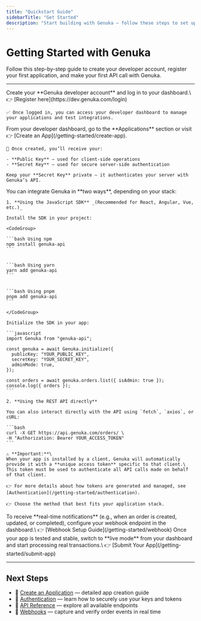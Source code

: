 ```yaml
---
title: "Quickstart Guide"
sidebarTitle: "Get Started"
description: "Start building with Genuka — follow these steps to set up, integrate, and test your first API call."
---
```


# Getting Started with Genuka

Follow this step-by-step guide to create your developer account, register your first application, and make your first API call with Genuka.

---

<Steps>
  <Step title="Create Your Developer Account">
    Create your **Genuka developer account** and log in to your dashboard.\
    👉 [Register here](https://dev.genuka.com/login)

    ✅ Once logged in, you can access your developer dashboard to manage your applications and test integrations.
  </Step>
  <Step title="Create Your Application">
    From your developer dashboard, go to the **Applications** section or visit 👉 [Create an App](/getting-started/create-app).

    🎉 Once created, you’ll receive your:

    - **Public Key** — used for client-side operations
    - **Secret Key** — used for secure server-side authentication

    Keep your **Secret Key** private — it authenticates your server with Genuka’s API.
  </Step>
  <Step title="Choose Your Integration Method">
    You can integrate Genuka in **two ways**, depending on your stack:

    1. **Using the JavaScript SDK** _(Recommended for React, Angular, Vue, etc.)_

    Install the SDK in your project:

    <CodeGroup>

    ```bash Using npm
    npm install genuka-api
    ```

    
    ```bash Using yarn
    yarn add genuka-api
    ```

    
    ```bash Using pnpm
    pnpm add genuka-api
    ```

    </CodeGroup>

    Initialize the SDK in your app:

    ```javascript
    import Genuka from "genuka-api";
    
    const genuka = await Genuka.initialize({
      publicKey: "YOUR_PUBLIC_KEY",
      secretKey: "YOUR_SECRET_KEY",
      adminMode: true,
    });
    
    const orders = await genuka.orders.list({ isAdmin: true });
    console.log({ orders });
    ```

    2. **Using the REST API directly**

    You can also interact directly with the API using `fetch`, `axios`, or cURL:

    ```bash
    curl -X GET https://api.genuka.com/orders/ \
    -H "Authorization: Bearer YOUR_ACCESS_TOKEN"
    ```

    ⚠️ **Important:**\
    When your app is installed by a client, Genuka will automatically provide it with a **unique access token** specific to that client.\
    This token must be used to authenticate all API calls made on behalf of that client.

    👉 For more details about how tokens are generated and managed, see [Authentication](/getting-started/authentication).

    👉 Choose the method that best fits your application stack.
  </Step>
  <Step title="Set Up Webhooks">
    To receive **real-time notifications** (e.g., when an order is created, updated, or completed), configure your webhook endpoint in the dashboard.\
    👉 [Webhook Setup Guide](/getting-started/webhook)
  </Step>
  <Step title="Go Live 🚀">
    Once your app is tested and stable, switch to **live mode** from your dashboard and start processing real transactions.\
    👉 [Submit Your App](/getting-started/submit-app)
  </Step>
</Steps>

---

## Next Steps

- 📘 [Create an Application](/getting-started/create-app) — detailed app creation guide
- 🔐 [Authentication](/getting-started/authentication) — learn how to securely use your keys and tokens
- 📖 [API Reference](/api-reference) — explore all available endpoints
- 🔔 [Webhooks](/getting-started/webhook) — capture and verify order events in real time